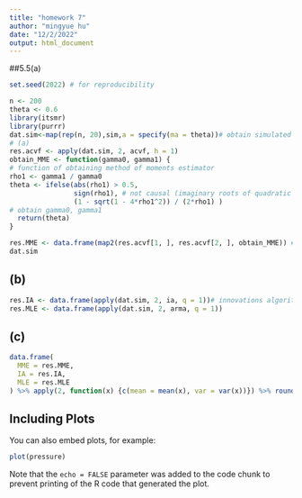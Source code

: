 ```yaml
---
title: "homework 7"
author: "mingyue hu"
date: "12/2/2022"
output: html_document
---
```


##5.5(a)
```r
set.seed(2022) # for reproducibility

n <- 200
theta <- 0.6
library(itsmr)
library(purrr)
dat.sim<-map(rep(n, 20),sim,a = specify(ma = theta))# obtain simulated data
# (a)
res.acvf <- apply(dat.sim, 2, acvf, h = 1)
obtain_MME <- function(gamma0, gamma1) {
# function of obtaining method of moments estimator 
rho1 <- gamma1 / gamma0
theta <- ifelse(abs(rho1) > 0.5,
                sign(rho1), # not causal (imaginary roots of quadratic formula) 
                (1 - sqrt(1 - 4*rho1^2)) / (2*rho1) )
# obtain gamma0, gamma1
  return(theta)
}

res.MME <- data.frame(map2(res.acvf[1, ], res.acvf[2, ], obtain_MME)) # method of moments
dat.sim
```

## (b)
```r
res.IA <- data.frame(apply(dat.sim, 2, ia, q = 1))# innovations algorithm 
res.MLE <- data.frame(apply(dat.sim, 2, arma, q = 1))
```


## (c)
```r
data.frame(
  MME = res.MME,
  IA = res.IA,
  MLE = res.MLE
) %>% apply(2, function(x) {c(mean = mean(x), var = var(x))}) %>% round(4)
```

## Including Plots

You can also embed plots, for example:

```r
plot(pressure)
```

Note that the `echo = FALSE` parameter was added to the code chunk to prevent printing of the R code that generated the plot.
